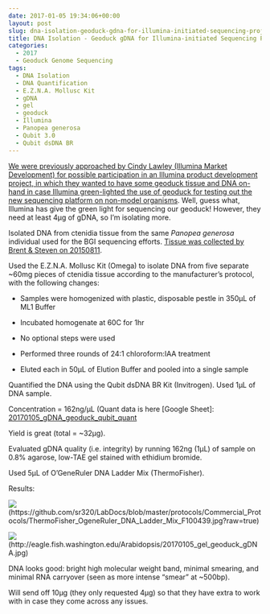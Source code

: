 ```yaml
---
date: 2017-01-05 19:34:06+00:00
layout: post
slug: dna-isolation-geoduck-gdna-for-illumina-initiated-sequencing-project
title: DNA Isolation - Geoduck gDNA for Illumina-initiated Sequencing Project
categories:
  - 2017
  - Geoduck Genome Sequencing
tags:
  - DNA Isolation
  - DNA Quantification
  - E.Z.N.A. Mollusc Kit
  - gDNA
  - gel
  - geoduck
  - Illumina
  - Panopea generosa
  - Qubit 3.0
  - Qubit dsDNA BR
---
```


[We were previously approached by Cindy Lawley (Illumina Market Development) for possible participation in an Illumina product development project, in which they wanted to have some geoduck tissue and DNA on-hand in case Illumina green-lighted the use of geoduck for testing out the new sequencing platform on non-model organisms](https://robertslab.github.io/sams-notebook/2016/12/21/dna-isolation-geoduck-gdna-for-potential-illumina-initiated-sequencing-project.html). Well, guess what, Illumina has give the green light for sequencing our geoduck! However, they need at least 4μg of gDNA, so I'm isolating more.

Isolated DNA from ctenidia tissue from the same _Panopea generosa_ individual used for the BGI sequencing efforts. [Tissue was collected by Brent & Steven on 20150811](https://onsnetwork.org/halfshell/2015/08/11/big-day-big-clam/).

Used the E.Z.N.A. Mollusc Kit (Omega) to isolate DNA from five separate ~60mg pieces of ctenidia tissue according to the manufacturer’s protocol, with the following changes:




    
  * Samples were homogenized with plastic, disposable pestle in 350μL of ML1 Buffer

    
  * Incubated homogenate at 60C for 1hr

    
  * No optional steps were used

    
  * Performed three rounds of 24:1 chloroform:IAA treatment

    
  * Eluted each in 50μL of Elution Buffer and pooled into a single sample



Quantified the DNA using the Qubit dsDNA BR Kit (Invitrogen). Used 1μL of DNA sample.

Concentration = 162ng/μL (Quant data is here [Google Sheet]: [20170105_gDNA_geoduck_qubit_quant](https://docs.google.com/spreadsheets/d/1BlTd-weYoZCDyhR99OZRdtD5n8ySe2baKjeRepmhvNM/edit?usp=sharing)

Yield is great (total = ~32μg).

Evaluated gDNA quality (i.e. integrity) by running 162ng (1μL) of sample on 0.8% agarose, low-TAE gel stained with ethidium bromide.

Used 5μL of O’GeneRuler DNA Ladder Mix (ThermoFisher).



Results:



![](https://github.com/sr320/LabDocs/blob/master/protocols/Commercial_Protocols/ThermoFisher_OgeneRuler_DNA_Ladder_Mix_F100439.jpg?raw=true)(https://github.com/sr320/LabDocs/blob/master/protocols/Commercial_Protocols/ThermoFisher_OgeneRuler_DNA_Ladder_Mix_F100439.jpg?raw=true)

![](https://eagle.fish.washington.edu/Arabidopsis/20170105_gel_geoduck_gDNA.jpg)(http://eagle.fish.washington.edu/Arabidopsis/20170105_gel_geoduck_gDNA.jpg)



DNA looks good: bright high molecular weight band, minimal smearing, and minimal RNA carryover (seen as more intense "smear" at ~500bp).

Will send off 10μg (they only requested 4μg) so that they have extra to work with in case they come across any issues.
